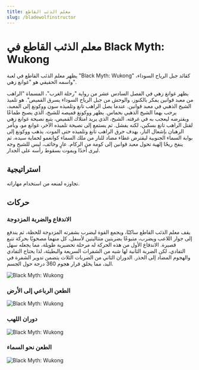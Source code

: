 ```yaml
---
title: معلم الذئب القاطع
slug: /bladewolfinstructor
---
```


# معلم الذئب القاطع في Black Myth: Wukong

يظهر معلم الذئب القاطع في لعبة "Black Myth: Wukong" كقائد جبل الرياح السوداء، واسمه الحقيقي هو "غوانغ زهي".

يظهر غوانغ زهي في الفصل السادس عشر من رواية "رحلة الغرب"، المسماة "الراهب من معبد قوانين يمكر بالكنوز، والوحش من جبل الرياح السوداء يسرق القميص". هو تلميذ الشيخ الذهبي في معبد قوانين. عندما يصل الراهب تانغ وتلميذه سون ووكونغ إلى المعبد، يرحب بهما الشيخ الذهبي بحماس. يظهر ووكونغ قميصه للشيخ، الذي يصبح طماعًا ويقترضه ليعجب به في غرفته. الشيخ، الذي يريد امتلاك القميص، يتبع نصيحة غوانغ زهي لقتل الراهب تانغ بسكين، لكنه يفشل. ثم يستمع إلى نصيحة تلميذه الآخر، غوانغ مو، ويأمر الرهبان بإشعال النار، بهدف حرق الراهب تانغ وتلميذه حتى الموت. يذهب ووكونغ إلى بوابة السماء الجنوبية ليقترض غطاء مضاد للنار من ملك السماء كوانغمو لحماية سيده، ثم ينفخ ريحًا إلهية تحول معبد قوانين إلى كومة من الركام. عارٍ وخائف، ليس للشيخ وجه ليرى أحدًا ويموت بسقوط رأسه على الجدار.

## استراتيجية

تجاوزه لمنعه من استخدام مهاراته.

## حركات

### الاندفاع والضربة المزدوجة

يقف معلم الذئب القاطع ساكنًا، ويجمع القوة ليضرب بشفرته المزدوجة للحظة، ثم يندفع إلى جوار اللاعب ويضرب، متبوعًا بضربتين متتاليتين لأسفل، كل منهما مصحوبًا بحركة تتبع قصيرة. الاندفاع الأول من هذه الحركة له مرحلة تحضيرية طويلة، مما يجعله سهل التفادي، لكن الضربة الثانية لها شبه من الشفرات السريعة والبطيئة، لذا يحتاج التفادي والهجوم المضاد إلى الحذر. الدوران الثاني من الضربات الثلاث يتضمن تدوير الشفرة في اليد، مما يخلق قرار هجوم 360 درجة حول الجسم.

<img src="/img/bosses/dlcclp.gif" alt="Black Myth: Wukong"/>

### الطعن الرباعي إلى الأرض

<img src="/img/bosses/gzslcd.gif" alt="Black Myth: Wukong"/>

### دوران اللهب

<img src="/img/bosses/gzhyxz.gif" alt="Black Myth: Wukong"/>

### الطعن نحو السماء

<img src="/img/bosses/gzfttc.gif" alt="Black Myth: Wukong"/>